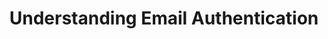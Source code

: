 ---
title: "Understanding Email Authentication"
sidebarTitle: "DMARC / SPF / DKIM"
icon: "circle-check"
---